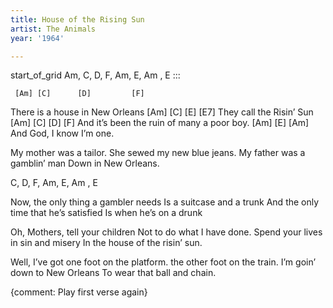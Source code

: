 ```yaml
---
title: House of the Rising Sun
artist: The Animals
year: '1964'

---
```


{start_of_grid: INTRO}
Am, C, D, F, Am, E, Am , E 
:::

     [Am] [C]      [D]         [F]
There is a house in New Orleans
    [Am]     [C]    [E]  [E7]
They call the Risin' Sun
        [Am]     [C]     [D]         [F]
And it's been the ruin of many a poor boy.
   [Am]   [E]      [Am]
And God, I know I'm one.

My mother was a tailor.
She sewed my new blue jeans.
My father was a gamblin' man
Down in New Orleans.

:::{.grid}
 C, D, F, Am, E, Am , E 
:::

Now, the only thing a gambler needs
Is a suitcase and a trunk
And the only time that he's satisfied
Is when he's on a drunk

Oh, Mothers, tell your children
Not to do what I have done.
Spend your lives in sin and misery
In the house of the risin' sun.

Well, I've got one foot on the platform.
the other foot on the train.
I'm goin' down to New Orleans
To wear that ball and chain.

{comment: Play first verse again}


